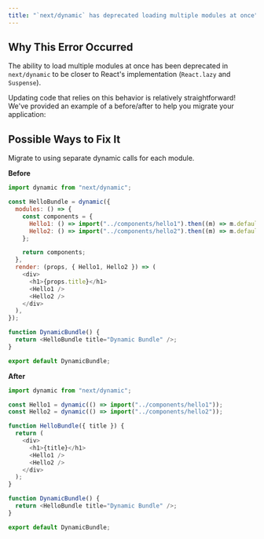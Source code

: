 ```yaml
---
title: "`next/dynamic` has deprecated loading multiple modules at once"
---
```


## Why This Error Occurred

The ability to load multiple modules at once has been deprecated in `next/dynamic` to be closer to React's implementation (`React.lazy` and `Suspense`).

Updating code that relies on this behavior is relatively straightforward! We've provided an example of a before/after to help you migrate your application:

## Possible Ways to Fix It

Migrate to using separate dynamic calls for each module.

**Before**

```js filename="example.js"
import dynamic from "next/dynamic";

const HelloBundle = dynamic({
  modules: () => {
    const components = {
      Hello1: () => import("../components/hello1").then((m) => m.default),
      Hello2: () => import("../components/hello2").then((m) => m.default),
    };

    return components;
  },
  render: (props, { Hello1, Hello2 }) => (
    <div>
      <h1>{props.title}</h1>
      <Hello1 />
      <Hello2 />
    </div>
  ),
});

function DynamicBundle() {
  return <HelloBundle title="Dynamic Bundle" />;
}

export default DynamicBundle;
```

**After**

```js filename="example.js"
import dynamic from "next/dynamic";

const Hello1 = dynamic(() => import("../components/hello1"));
const Hello2 = dynamic(() => import("../components/hello2"));

function HelloBundle({ title }) {
  return (
    <div>
      <h1>{title}</h1>
      <Hello1 />
      <Hello2 />
    </div>
  );
}

function DynamicBundle() {
  return <HelloBundle title="Dynamic Bundle" />;
}

export default DynamicBundle;
```
